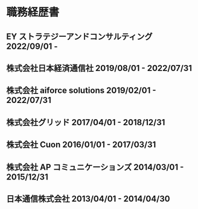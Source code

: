 # 職務経歴書

## EY ストラテジーアンドコンサルティング 2022/09/01 -

## 株式会社日本経済通信社 2019/08/01 - 2022/07/31

## 株式会社 aiforce solutions 2019/02/01 - 2022/07/31

## 株式会社グリッド 2017/04/01 - 2018/12/31

## 株式会社 Cuon 2016/01/01 - 2017/03/31

## 株式会社 AP コミュニケーションズ 2014/03/01 - 2015/12/31

## 日本通信株式会社 2013/04/01 - 2014/04/30
